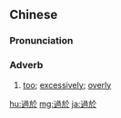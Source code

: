 {{also|过于}}
==Chinese==
{{zh-forms|s=过于}}

===Pronunciation===
{{zh-pron
|m=guòyú
|c=gwo3 jyu1
|cat=adv
}}

===Adverb===
{{zh-adv}}

# [[too]]; [[excessively]]; [[overly]]

{{zh-cat|Advanced}}

[[hu:過於]]
[[mg:過於]]
[[ja:過於]]